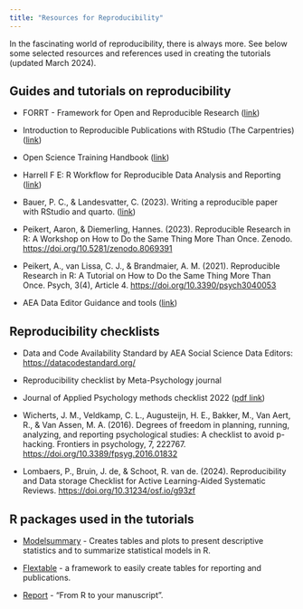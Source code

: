 ```yaml
---
title: "Resources for Reproducibility"
---
```


In the fascinating world of reproducibility, there is always more. See below some selected resources and references used in creating the tutorials (updated March 2024).

## Guides and tutorials on reproducibility

-   FORRT - Framework for Open and Reproducible Research ([link](https://forrt.org/))

-   Introduction to Reproducible Publications with RStudio (The Carpentries) ([link](https://ucsbcarpentry.github.io/Reproducible-Publications-with-RStudio-Quarto/index.html))

-   Open Science Training Handbook ([link](https://open-science-training-handbook.gitbook.io/book/02opensciencebasics/04reproducibleresearchanddataanalysis))

-   Harrell F E: R Workflow for Reproducible Data Analysis and Reporting ([link](https://hbiostat.org/rflow/))

-   Bauer, P. C., & Landesvatter, C. (2023). Writing a reproducible paper with RStudio and quarto. ([link](https://osf.io/preprints/osf/ur4xn))

-   Peikert, Aaron, & Diemerling, Hannes. (2023). Reproducible Research in R: A Workshop on How to Do the Same Thing More Than Once. Zenodo. <https://doi.org/10.5281/zenodo.8069391>

-   Peikert, A., van Lissa, C. J., & Brandmaier, A. M. (2021). Reproducible Research in R: A Tutorial on How to Do the Same Thing More Than Once. Psych, 3(4), Article 4. <https://doi.org/10.3390/psych3040053>

-   AEA Data Editor Guidance and tools ([link](https://aeadataeditor.github.io/))

## Reproducibility checklists

-   Data and Code Availability Standard by AEA Social Science Data Editors: <https://datacodestandard.org/>

-   Reproducibility checklist by Meta-Psychology journal

-   Journal of Applied Psychology methods checklist 2022 ([pdf link](https://www.apa.org/pubs/journals/features/apl-manuscript-checklist.pdf))

-   Wicherts, J. M., Veldkamp, C. L., Augusteijn, H. E., Bakker, M., Van Aert, R., & Van Assen, M. A. (2016). Degrees of freedom in planning, running, analyzing, and reporting psychological studies: A checklist to avoid p-hacking. Frontiers in psychology, 7, 222767. <https://doi.org/10.3389/fpsyg.2016.01832>

-   Lombaers, P., Bruin, J. de, & Schoot, R. van de. (2024). Reproducibility and Data storage Checklist for Active Learning-Aided Systematic Reviews. <https://doi.org/10.31234/osf.io/g93zf>

## R packages used in the tutorials

-   [Modelsummary](https://modelsummary.com/index.html) - Creates tables and plots to present descriptive statistics and to summarize statistical models in R.

-   [Flextable](https://ardata-fr.github.io/flextable-book/) - a framework to easily create tables for reporting and publications.

-   [Report](https://easystats.github.io/report/) - "From R to your manuscript".
